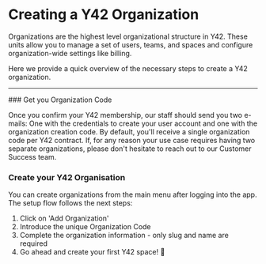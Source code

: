# Creating a Y42 Organization

Organizations are the highest level organizational structure in Y42. These units allow you to manage a set of users, teams, and spaces and configure organization-wide settings like billing.

Here we provide a quick overview of the necessary steps to create a Y42 organization.

---

<Steps className="">
### Get you Organization Code

Once you confirm your Y42 membership, our staff should send you two e-mails: One with the credentials to create your user account and one with the organization creation code. By default, you'll receive a single organization code per Y42 contract. If, for any reason your use case requires having two separate organizations, please don't hesitate to reach out to our Customer Success team.

### Create your Y42 Organisation

You can create organizations from the main menu after logging into the app. The setup flow follows the next steps:

1. Click on 'Add Organization'
2. Introduce the unique Organization Code
3. Complete the organization information - only slug and name are required
4. Go ahead and create your first Y42 space! 🚀

</Steps>
